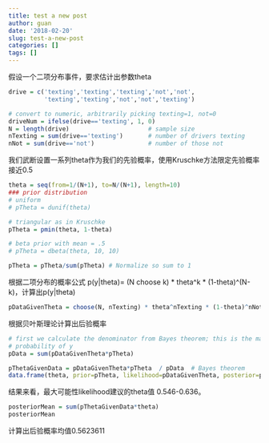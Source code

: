 ```yaml
---
title: test a new post
author: guan
date: '2018-02-20'
slug: test-a-new-post
categories: []
tags: []
---
```

假设一个二项分布事件，要求估计出参数theta
```r
drive = c('texting','texting','texting','not','not',
          'texting','texting','not','not','texting')

# convert to numeric, arbitrarily picking texting=1, not=0
driveNum = ifelse(drive=='texting', 1, 0)
N = length(drive)                      # sample size
nTexting = sum(drive=='texting')       # number of drivers texting
nNot = sum(drive=='not')               # number of those not
```
我们武断设置一系列theta作为我们的先验概率，使用Kruschke方法限定先验概率接近0.5
```r
theta = seq(from=1/(N+1), to=N/(N+1), length=10)
### prior distribution
# uniform
# pTheta = dunif(theta)

# triangular as in Kruschke
pTheta = pmin(theta, 1-theta)

# beta prior with mean = .5
# pTheta = dbeta(theta, 10, 10)

pTheta = pTheta/sum(pTheta) # Normalize so sum to 1
```
根据二项分布的概率公式
p(y|theta)= (N choose k) \* theta^k \* (1-theta)^(N-k)，计算出p(y|theta)
```r
pDataGivenTheta = choose(N, nTexting) * theta^nTexting * (1-theta)^nNot
```
根据贝叶斯理论计算出后验概率
```r
# first we calculate the denominator from Bayes theorem; this is the marginal
# probability of y
pData = sum(pDataGivenTheta*pTheta)

pThetaGivenData = pDataGivenTheta*pTheta  / pData  # Bayes theorem
data.frame(theta, prior=pTheta, likelihood=pDataGivenTheta, posterior=pThetaGivenData)

```
结果来看，最大可能性likelihood建议的theta值 0.546-0.636。
```r
posteriorMean = sum(pThetaGivenData*theta)
posteriorMean
```
计算出后验概率均值0.5623611

